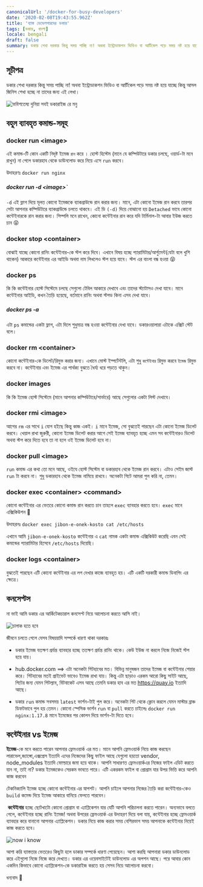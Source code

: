 ```yaml
---
canonicalUrl: '/docker-for-busy-developers'
date: '2020-02-08T19:43:55.962Z'
title: 'ব্যাস্ত ডেভেলপারদের ডকার'
tags: [ডকার, বাংলা]
locale: bengali
draft: false
summary: ডকার শেখা দরকার কিন্তু সময় পাচ্ছি না! অথবা ইন্ট্রোডাকশন ভিডিও বা আর্টিকেল পড়ে সময় নষ্ট হয়ে যাচ্ছে কিন্তু আসল জিনিস শেখা হচ্ছে না তাদের জন্য এই লেখা...
---
```


## সূচীপত্র

<TOCInline toc={props.toc} exclude="সূচীপত্র" toHeading={2} />

ডকার শেখা দরকার কিন্তু সময় পাচ্ছি না! অথবা ইন্ট্রোডাকশন ভিডিও বা আর্টিকেল পড়ে সময় নষ্ট হয়ে যাচ্ছে কিন্তু আসল জিনিস শেখা হচ্ছে না তাদের জন্য এই লেখা।

![ভবিশতেষ্য দুনিয়া সবই ডকারাইজ রে মনু](/static/blog/docker/future-is-dockerize-meme.jpg)

## বহুল ব্যাবহৃত কমান্ড-সমূহ

### docker run \<image\>

এই কমান্ড-টি কোন একটি নিদৃষ্ট ইমেজ `রান` করে । হোস্ট হিস্টেম (মানে যে কম্পিউটারে ডকার চলছে, ওয়ার্ড-টা মনে রাখুন) না পেলে ডকারহাব থেকে ডাউনলোড করে নিয়ে এসে `run` করবে।

উদাহরণঃ `docker run nginx`

##### docker run -d \<image\>`

`-d` এই ফ্লাগ দিয়ে মূলত কোনো ইমেজকে ব্যাকগ্রাউন্ডে রান করার জন্য। মানে, এটা কোনো ইমেজ রান করবে তারপর সেটা আপনার কম্পিউটারে ব্যাকগ্রাউন্ডে চলতে থাকবে। এই ডি `(-d)` দিয়ে বোঝানো হয় `Detached` ভাবে কোনো কন্টেইনারকে রান করার জন্য। সিম্পলি মনে রাখেন, কোনো কন্টেইনার রান করে যদি টার্মিনাল-টা আবার ইউজ করতে চান :stuck_out_tongue_closed_eyes:

### docker stop \<container\>

বোঝাই যাচ্ছে কোনো রানিং কন্টেইনার-কে স্টপ করে দিবে। এখানে বিষয় হচ্ছে প্যারামিটার/আর্গুমেন্ট(যেটা বলে খুশি থাকেন) আকারে কন্টেইনার এর আইডি অথবা নাম লিখলেও স্টপ হয়ে যাবে। স্টপ এর বাংলা বন্ধ হওয়া :stuck_out_tongue_closed_eyes:

### docker ps

কি কি কন্টেইনার হোস্ট সিস্টেমে চলছে সেগুলো টেবিল আকারে দেখাবে এবং তাদের স্ট্যাটাসও দেখা যাবে। মানে কন্টেইনার আইডি, কখন তৈড়ি হয়েছে, বর্তমানে রানিং অথবা স্টপড কিনা এসব দেখা যাবে।

##### docker ps -a

এটা `ps` কমান্ডের একটা ফ্লাগ, এটা দিলে শুধুমাত্র বন্ধ হওয়া কন্টেইনার দেখা যাবে। ডকারওয়ালারা এটাকে এক্সিট স্টেট বলে।

### docker rm \<container\>

কোনো কন্টেইনার-কে ডিলেট/রিমুভ করার জন্য। এখানে মোস্ট ইম্পর্টেন্টলি, এটা শুধু `কন্টেইনার` রিমুভ করবে `ইমেজ` রিমুভ করবে না। কন্টেইনার এবং ইমেজ এর পার্থক্য বুঝতে ধৈর্য্য ধরে পড়তে থাকুন।

### docker images

কি কি ইমেজ হোস্ট সিস্টেমে (মানে আপনার কম্পিউটারে/সার্ভারে) আছে সেগুলোর একটা লিস্ট দেখাবে।

### docker rmi \<image\>

আগের `rm` এর সাথে `i` যোগ হইছে কিন্তু কাজ একই। `i` মানে ইমেজ, সো বুঝতেই পারছেন এটা কোনো ইমেজ ডিলেট করবে। খেয়াল রাখা জুরুরী, কোনো ইমেজ ডিলেট করার আগে সেই ইমেজ ব্যাবহৃত হচ্ছে এমন সব কন্টেইনারও ডিলেট অথবা স্টপ করে দিতে হবে তা না হলে ওই ইমেজ ডিলেট হবে না।

### docker pull \<image\>

`run` কমান্ড এর কথা তো মনে আছে, ওইযে হোস্ট সিস্টেম বা ডকারহাব থেকে ইমেজ রান করবে। এটাও সেইম জাস্ট `run` টা করবে না। শুধু ডকারহাব থেকে ইমেজ নামিয়ে রাখবে। অনেকটা গিটে আমরা পুল করি না, তেমন।

### docker exec \<container\> \<command\>

কোনো কন্টেইনার এর ভেতরে কোনো কমান্ড রান করতে চান তাহলে `exec` ব্যাবহার করতে হবে। `exec` মানে এক্সিকিউশন :handshake:

উদাহরনঃ `docker exec jibon-e-onek-kosto cat /etc/hosts`

এখানে আমি `jibon-e-onek-kosto` কন্টেইনার এ `cat` নামক একটা কমান্ড এক্সিকিউট করেছি এবন সেই কমান্ডের প্যারামিটার হিসেবে `/etc/hosts` দিয়েছি।

### docker logs \<container\>

বুঝতেই পারছেন এটি কোনো কন্টেইনার এর লগ দেখার কাজে ব্যাবহৃত হয়। এটি একটি দরকারী কমান্ড ডিবাগিং এর ক্ষেত্রে।

## কনসেপ্টস

না ভাই আমি ডকার এর আর্কিটেকচারাল কনসেপ্ট নিয়ে আলোচনা করতে আসি নাই।

![চালাক হতে হবে](/static/blog/docker/you-have-to-cleaver.png)

জীবনে চলতে গেলে যেসব বিষয়য়াদি সম্পর্কে ধারণা থাকা দরকারঃ

- ডকার ইমেজ যতক্ষণ প্রর্যন্ত ব্যাবহার হচ্ছে ততক্ষণ প্রর্যন্ত রানিং থাকে। কেউ ইউজ না করলে নিজে নিজেই স্টপ হয়ে যায়।

- hub.docker.com ==> এটা অনেকটা গিটহাবের মত। বিভিন্ন মানুষজন তাদের ইমেজ বা কন্টেইনার শেয়ার করে। গিটহাবের মতই প্রাইভেট ভাবেও ইমেজ রাখা যায়। কিন্তু এটা ছাড়াও এরকম আরো কিছু সাইট আছে, গিটের জন্য যেমন গিটল্যাব, বিটবাকেট এসব আছে তেমনি ডকার হাব এর মত https://quay.io ইত্যাদি আছে।

- ডকার `run` কমান্ড সবসময় `latest` ভার্শন-টাই পুল করে। অনেকটা গিট থেকে ক্লোন করলে যেমন মাস্টার ব্রাঞ্চ ডিফটভাবে পুল হয় তেমন। কোনো স্পেসিক ভার্শন `run` বা `pull` করতে চাইলেঃ `docker run nginx:1.17.8` মানে ইমেজের পর কোলন দিয়ে ভার্শন-টা দিতে হবে।

## কন্টেইনার vs ইমেজ

**ইমেজ**-কে মনে করতে পারেন আপনার ফ্রেমওয়ার্ক এর মত। মানে আপনি ফ্রেমওয়ার্ক নিয়ে কাজ করছেন লারাভেল,জ্যাঙ্গো,এক্সপ্রেস ইত্যাদি এদের নিজেদের কিছু ফাইল আছে যেগুলো হয়তো vendor, node_modules ইত্যাদি ফোল্ডারে জমা হয়ে থাকে। আপনি সাধারণত ফ্রেমওয়ার্কএর নিজের ফাইল এডিট করতে যান না, তাই না? ডকার ইমেজকেও সেরকম ভাবতে পারে। এটি একরকম ফাইল বা প্রোগ্রাম যার উপর ভিত্তি করে আপনি কাজ করবেন

টেকনিক্যালি ইমেজ হচ্ছে কোনো কন্টেইনার এর স্নাপশট। আপনি চাইলে আপনার নিজের তৈড়ি করা কন্টেইনার-কেও `build` কমেন্ড দিয়ে ইমেজ আকারে বানিয়ে ফেলতে পারবেন।

​ **কন্টেইনার** হচ্ছে ছোটখাটো কোনো প্রোগ্রাম বা এ্যাপ্লিকেশন যার যেটি আপনি পরিচালনা করতে পারেন। অন্যভাবে বলতে গেলে, কন্টেইনার হচ্ছে রানিং ইমেজ! অথবা উপরের ফ্রেমওয়ার্ক এর উদাহরণ দিয়ে বলা যায়, কন্টেইনার হচ্ছে ফ্রেমওয়ার্ক ব্যাবহার করে বানানো আপনার এ্যাপ্লিকেশন। ডকার নিয়ে কাজ করার সময় বেশিরভাগ সময় আপনাকে কন্টেইনার নিয়েই কাজ করতে হবে।

![now i know](/static/blog/docker/images.jpg)

আশা করি ব্যাস্ততার ভেতরেও কিছুটা হলে ডাকার সম্পর্কে ধারণা পেয়েছেন। আশা করছি আপনারা ডকার ডাউনলোড করে এইগুলো নিজে নিজে করে দেখতে। ডকার এর ওয়েবসাইটেই ডাউনলোড এর অপশন আছে। পরে আবার কোন একদিন কিভাবে কোনো এ্যাপ্লিকেশন-কে ডকারাইজ করতে হয় সেসব নিয়ে আলোচনা করবো।

ধন্যবাদ :cherry_blossom:
